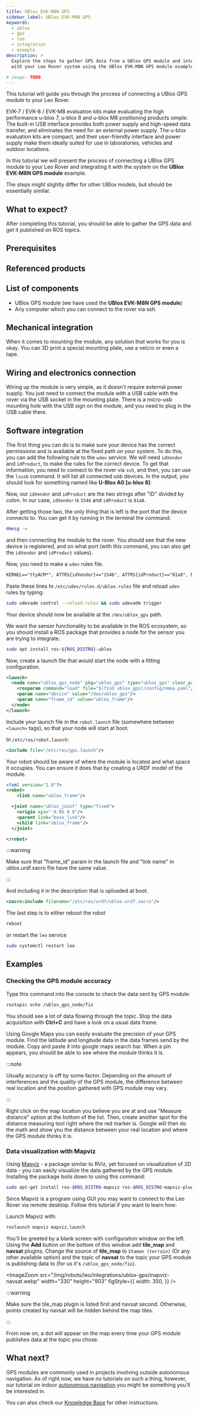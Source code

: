 ```yaml
---
title: UBlox EVK-M8N GPS
sidebar_label: UBlox EVK-M8N GPS
keywords:
  - ublox
  - gps
  - leo
  - integration
  - example
description: >
  Explore the steps to gather GPS data from a UBlox GPS module and integrate it
  with your Leo Rover system using the UBlox EVK-M8N GPS module example.

# image: TODO
---
```


This tutorial will guide you through the process of connecting a UBlox GPS
module to your Leo Rover.

EVK-7 / EVK-8 / EVK-M8 evaluation kits make evaluating the high performance
u-blox 7, u-blox 8 and u-blox M8 positioning products simple. The built-in USB
interface provides both power supply and high-speed data transfer, and
eliminates the need for an external power supply. The u-blox evaluation kits are
compact, and their user-friendly interface and power supply make them ideally
suited for use in laboratories, vehicles and outdoor locations.

In this tutorial we will present the process of connecting a UBlox GPS module to
your Leo Rover and integrating it with the system on the **UBlox EVK-M8N GPS
module** example.

The steps might slightly differ for other UBlox models, but should be
essentially similar.

## What to expect?

After completing this tutorial, you should be able to gather the GPS data and
get it published on ROS topics.

<ImageZoom
  loading="eager"
  src="/img/robots/leo/integrations/ublox-gps/ech-ublox-gps-node.webp"
  width="1019"
  height="317"
/>

## Prerequisites

<LinkButton to="/docs/leo-rover/guides/ssh" title="Connect via SSH" />
<LinkButton
  to="/docs/leo-rover/advanced-guides/ros-development"
  title="ROS development"
/>

## Referenced products

<LinkButton
  to="https://www.leorover.tech/shop/gps-module"
  title="UBlox EVK-M8N GPS module - Leo Rover store"
  icon="🛒"
/>

## List of components

- UBlox GPS module (we have used the **UBlox EVK-M8N GPS module**)
- Any computer which you can connect to the rover via ssh.

## Mechanical integration

When it comes to mounting the module, any solution that works for you is okay.
You can 3D print a special mounting plate, use a velcro or even a tape.

## Wiring and electronics connection

Wiring up the module is very simple, as it doesn't require external power
supply. You just need to connect the module with a USB cable with the rover via
the USB socket in the mounting plate. There is a micro-usb mounting hole with
the USB sign on the module, and you need to plug in the USB cable there.

## Software integration

The first thing you can do is to make sure your device has the correct
permissions and is available at the fixed path on your system. To do this, you
can add the following rule to the `udev` service. We will need `idVendor` and
`idProduct`, to make the rules for the correct device. To get that information,
you need to connect to the rover via `ssh`, and then, you can use the `lsusb`
command. It will list all connected usb devices. In the output, you should look
for something named like **U-Blox AG [u-blox 8]**:

<ImageZoom
  src="/img/robots/leo/integrations/ublox-gps/terminal-lsusb.webp"
  width="587"
  height="112"
/>

Now, our `idVendor` and `idProduct` are the two strings after "ID" divided by
colon. In our case, `idVendor` is `1546` and `idProduct` is `01a8`.

After getting those two, the only thing that is left is the port that the device
connects to. You can get it by running in the terminal the command:

```bash
dmesg -w
```

and then connecting the module to the rover. You should see that the new device
is registered, and on what port (with this command, you can also get the
`idVendor` and `idProduct` values).

<ImageZoom
  src="/img/robots/leo/integrations/ublox-gps/terminal-ttyacm0.webp"
  width="867"
  height="112"
/>

Now, you need to make a `udev` rules file.

```xml title="/etc/udev/rules.d/ublox.rules"
KERNEL=="ttyACM*", ATTRS{idVendor}=="1546", ATTRS{idProduct}=="01a8", MODE="0666", GROUP="dialout", SYMLINK+="ublox_gps"
```

Paste these lines to `/etc/udev/rules.d/ublox.rules` file and reload `udev`
rules by typing:

```bash
sudo udevadm control --reload-rules && sudo udevadm trigger
```

Your device should now be available at the `/dev/ublox_gps` path.

We want the sensor functionality to be available in the ROS ecosystem, so you
should install a ROS package that provides a node for the sensor you are trying
to integrate.

```bash
sudo apt install ros-${ROS_DISTRO}-ublox
```

Now, create a launch file that would start the node with a fitting
configuration.

```xml title="/etc/ros/gps.launch"
<launch>
  <node name="ublox_gps_node" pkg="ublox_gps" type="ublox_gps" clear_params="true" output="screen">
    <rosparam command="load" file="$(find ublox_gps)/config/nmea.yaml"/>
    <param name="device" value="/dev/ublox_gps"/>
    <param name="frame_id" value="ublox_frame"/>
  </node>
</launch>
```

Include your launch file in the `robot.launch` file (somewhere between
`<launch>` tags), so that your node will start at boot.

In `/etc/ros/robot.launch`:

```xml
<include file="/etc/ros/gps.launch"/>
```

Your robot should be aware of where the module is located and what space it
occupies. You can ensure it does that by creating a URDF model of the module.

```xml title="/etc/ros/urdf/ublox.urdf.xacro"
<?xml version="1.0"?>
<robot>
	<link name="ublox_frame"/>

  <joint name="ublox_joint" type="fixed">
    <origin xyz="-0.05 0 0"/>
    <parent link="base_link"/>
    <child link="ublox_frame"/>
  </joint>

</robot>
```

:::warning

Make sure that "frame_id" param in the launch file and "link name" in
ublox.urdf.xacro file have the same value.

:::

And including it in the description that is uploaded at boot.

```xml title="/etc/ros/urdf/robot.urdf.xacro"
<xacro:include filename="/etc/ros/urdf/ublox.urdf.xacro"/>
```

The last step is to either reboot the robot

```bash
reboot
```

or restart the `leo` service

```bash
sudo systemctl restart leo
```

## Examples

### Checking the GPS module accuracy

Type this command into the console to check the data sent by GPS module:

```bash
rostopic echo /ublox_gps_node/fix
```

You should see a lot of data flowing through the topic. Stop the data
acquisition with **Ctrl+C** and have a look on a usual data frame.

<ImageZoom
  src="/img/robots/leo/integrations/ublox-gps/ech-ublox-gps-node.webp"
  width="1019"
  height="317"
/>

Using Google Maps you can easily evaluate the precision of your GPS module. Find
the latitude and longitude data in the data frames send by the module. Copy and
paste it into google maps search bar. When a pin appears, you should be able to
see where the module thinks it is.

:::note

Usually accuracy is off by some factor. Depending on the amount of interferences
and the quality of the GPS module, the difference between real location and the
position gathered with GPS module may vary.

:::

Right click on the map location you believe you are at and use "Measure
distance" option at the bottom of the list. Then, create another spot for the
distance measuring tool right where the red marker is. Google will then do the
math and show you the distance between your real location and where the GPS
module thinks it is.

<ImageZoom
  src="/img/robots/leo/integrations/ublox-gps/google-maps.webp"
  width="1127"
  height="570"
/>

### Data visualization with Mapviz

Using [Mapviz](http://wiki.ros.org/mapviz) - a package similar to RViz, yet
focused on visualization of 2D data - you can easily visualize the data gathered
by the GPS module. Installing the package boils down to using this command:

```bash
sudo apt-get install ros-$ROS_DISTRO-mapviz ros-$ROS_DISTRO-mapviz-plugins ros-$ROS_DISTRO-tile-map ros-$ROS_DISTRO-multires-image
```

Since Mapviz is a program using GUI you may want to connect to the Leo Rover via
remote desktop. Follow this tutorial if you want to learn how:

<LinkButton
  to="/docs/leo-rover/guides/remote-desktop"
  title="Connect via remote desktop"
/>

Launch Mapviz with:

```bash
roslaunch mapviz mapviz.launch
```

You'll be greeted by a blank screen with configuration window on the left. Using
the **Add** button on the bottom of this window add **tile_map** and **navsat**
plugins. Change the source of **tile_map** to `Stamen (terrain)` (Or any other
available option) and the topic of **navsat** to the topic your GPS module is
publishing data to (for us it's `/ublox_gps_node/fix`).

<ImageZoom
  src="/img/robots/leo/integrations/ublox-gps/mapviz-navsat.webp"
  width="330"
  height="903"
  figStyle={{
    width: 350,
  }}
/>

:::warning

Make sure the tile_map plugin is listed first and navsat second. Otherwise,
points created by navsat will be hidden behind the map tiles.

:::

From now on, a dot will appear on the map every time your GPS module publishes
data at the topic you chose.

<ImageZoom
  src="/img/robots/leo/integrations/ublox-gps/mapviz-map-view.webp"
  width="924"
  height="614"
/>

## What next?

GPS modules are commonly used in projects involving outside autonomous
navigation. As of right now, we have no tutorials on such a thing, however, our
tutorial on indoor
[autonomous navigation](/docs/leo-rover/advanced-guides/autonomous-navigation)
you might be something you'll be interested in.

You can also check our [Knowledge Base](/docs/category/integrations) for other
instructions.
